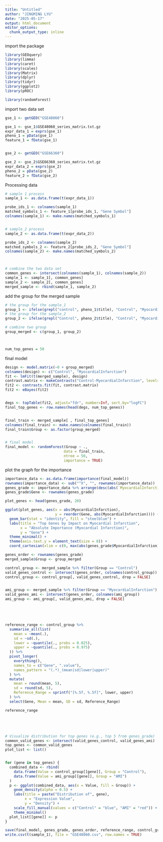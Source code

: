 ```yaml
---
title: "Untitled"
author: "JINGMING LYU"
date: "2025-05-17"
output: html_document
editor_options: 
  chunk_output_type: inline
---
```



import the package
```r
library(GEOquery)
library(limma)
library(caret)
library(scales)
library(Matrix)
library(dplyr)
library(tidyr)
library(ggplot2)
library(pROC)

library(randomForest)
```


import two data set
```r
gse_1 <- getGEO("GSE48060")

gse_1 <- gse_1$GSE48060_series_matrix.txt.gz
expr_data_1 = exprs(gse_1)
pheno_1 = pData(gse_1)
feature_1 = fData(gse_1)


gse_2 <- getGEO("GSE66360")

gse_2 <- gse_2$GSE66360_series_matrix.txt.gz
expr_data_2 = exprs(gse_2)
pheno_2 = pData(gse_2)
feature_2 = fData(gse_2)
```




Processing data
```r
# sample 1 process
sample_1 <- as.data.frame(t(expr_data_1))

probe_ids_1 <- colnames(sample_1)
matched_symbols_1 <- feature_1[probe_ids_1, "Gene Symbol"]
colnames(sample_1) <- make.names(matched_symbols_1)


# sample_2 process
sample_2 <- as.data.frame(t(expr_data_2))

probe_ids_2 <- colnames(sample_2)
matched_symbols_2 <- feature_2[probe_ids_2, "Gene Symbol"]
colnames(sample_2) <- make.names(matched_symbols_2)



# combine the two data set
common_genes <- intersect(colnames(sample_1), colnames(sample_2))
sample_1 <- sample_1[, common_genes]
sample_2 <- sample_2[, common_genes]
merged_sample <- rbind(sample_1, sample_2)
```



add the group for the merged sample
```r
# the group for the sample_1
group_1 <- ifelse(grepl("control", pheno_1$title), "Control", "MyocardialInfarction")
# the group for the sample_2
group_2 <- ifelse(grepl("Control", pheno_2$title), "Control", "MyocardialInfarction")

# combine two group 
group_merged <- c(group_1, group_2)



num_top_genes = 50
```



final model
```r
design <- model.matrix(~0 + group_merged)
colnames(design) <- c("Control", "MyocardialInfarction")
fit <- lmFit(t(merged_sample), design) 
contrast.matrix <- makeContrasts("Control-MyocardialInfarction", levels=design)
fit2 <- contrasts.fit(fit, contrast.matrix)
fit2 <- eBayes(fit2)


degs <- topTable(fit2, adjust="fdr", number=Inf, sort.by="logFC")
final_top_genes <- row.names(head(degs, num_top_genes))


final_train <- merged_sample[ , final_top_genes]
colnames(final_train) <- make.names(colnames(final_train))
final_train$Group <- as.factor(group_merged)


# final model
final_model <- randomForest(Group ~ .,
                           data = final_train,
                           ntree = 50,
                           importance = TRUE)
```



plot the graph for the importance
```r
importance_data <- as.data.frame(importance(final_model))
rownames(importance_data) <- sub("^X", "", rownames(importance_data))
genes_grade <- importance_data %>% arrange(desc(abs(`MyocardialInfarction`)))
genes_grade$Gene <- rownames(genes_grade)

plot_genes <- head(genes_grade, 20)

ggplot(plot_genes, aes(x = abs(MyocardialInfarction), 
                       y = reorder(Gene, abs(MyocardialInfarction)))) +
  geom_bar(stat = "identity", fill = "steelblue") +
  labs(title = "Top Genes by Impact on Myocardial Infarction",
       x = "Absolute Importance (Myocardial Infarction)",
       y = "Gene") +
  theme_minimal() +
  theme(axis.text.y = element_text(size = 8)) +
  coord_cartesian(xlim = c(0, max(abs(genes_grade$MyocardialInfarction)) * 1.1))
```



```r
genes_order <- rownames(genes_grade)
merged_sample$Group <- group_merged

control_group <- merged_sample %>% filter(Group == "Control")
valid_genes_control <- intersect(genes_order, colnames(control_group))
control_group <- control_group[, valid_genes_control, drop = FALSE]


ami_group <- merged_sample %>% filter(Group == "MyocardialInfarction")
valid_genes_ami <- intersect(genes_order, colnames(ami_group))
ami_group <- ami_group[, valid_genes_ami, drop = FALSE]





reference_range <- control_group %>%
  summarise_all(list(
    mean = ~mean(.),
    sd = ~sd(.),
    lower = ~quantile(., probs = 0.025),
    upper = ~quantile(., probs = 0.975)
  )) %>%
  pivot_longer(
    everything(),
    names_to = c("Gene", ".value"),
    names_pattern = "(.*)_(mean|sd|lower|upper)"
  ) %>%
  mutate(
    mean = round(mean, 5),
    sd = round(sd, 5),
    Reference_Range = sprintf("[%.5f, %.5f]", lower, upper)
  ) %>%
  select(Gene, Mean = mean, SD = sd, Reference_Range)

reference_range





# Visualize distribution for top genes (e.g., top 5 from genes_grade)
common_valid_genes <- intersect(valid_genes_control, valid_genes_ami)
top_genes <- common_valid_genes
plot_list <- list()


for (gene in top_genes) {
  combined_data <- rbind(
    data.frame(Value = control_group[[gene]], Group = "Control"),
    data.frame(Value = ami_group[[gene]], Group = "AMI")
  )
  p <- ggplot(combined_data, aes(x = Value, fill = Group)) +
    geom_density(alpha = 0.5) +
    labs(title = paste("Distribution of", gene),
         x = "Expression Value",
         y = "Density") +
    scale_fill_manual(values = c("Control" = "blue", "AMI" = "red")) +
    theme_minimal()
  plot_list[[gene]] <- p
}
```


```r
save(final_model, genes_grade, genes_order, reference_range, control_group, ami_group, file = "shiny_model_data.RData")
write.csv(t(sample_1), file = "GSE48060.csv", row.names = TRUE)
```


